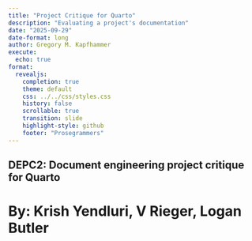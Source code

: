 ```yaml
---
title: "Project Critique for Quarto"
description: "Evaluating a project's documentation"
date: "2025-09-29"
date-format: long
author: Gregory M. Kapfhammer
execute:
  echo: true
format:
  revealjs:
    completion: true
    theme: default
    css: ../../css/styles.css
    history: false
    scrollable: true
    transition: slide
    highlight-style: github
    footer: "Prosegrammers"
---
```


## DEPC2: Document engineering project critique for Quarto
# By: Krish Yendluri, V Rieger, Logan Butler
